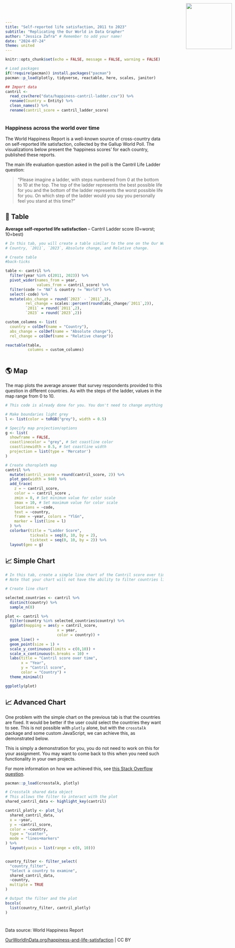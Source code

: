 ```yaml
---
title: "Self-reported life satisfaction, 2011 to 2023"
subtitle: "Replicating the Our World in Data Grapher"
author: "Jessica Zafra" # Remember to add your name!
date: "2024-07-24"
theme: united
---
```


<!-- Custom HTML to add logo [DO NOT EDIT THIS SECTION] -->

<img src="Our_World_in_Data_logo.png" style="position:absolute; top:0; right:0; padding:10px;" width="146"/>

<!-- Custom font and style of page [DO NOT EDIT THIS SECTION] -->

<link href='https://fonts.googleapis.com/css?family=Playfair Display' rel='stylesheet'>

```{=html}
<style>
h1 {
    font-family: Playfair Display, Georgia, Times New Roman, "Liberation Serif", serif;
}
</style>
```

```r
knitr::opts_chunk$set(echo = FALSE, message = FALSE, warning = FALSE)

# Load packages 
if(!require(pacman)) install.packages("pacman")
pacman::p_load(plotly, tidyverse, reactable, here, scales, janitor)
```

```r
## Import data
cantril <- 
  read_csv(here("data/happiness-cantril-ladder.csv")) %>% 
  rename(Country = Entity) %>% 
  clean_names() %>% 
  rename(cantril_score = cantril_ladder_score)
  
```

### Happiness across the world over time 

The World Happiness Report is a well-known source of cross-country data on self-reported life satisfaction, collected by the Gallup World Poll. The visualizations below present the ‘happiness scores’ for each country, published these reports.

The main life evaluation question asked in the poll is the Cantril Life Ladder question:

> “Please imagine a ladder, with steps numbered from 0 at the bottom to 10 at the top. The top of the ladder represents the best possible life for you and the bottom of the ladder represents the worst possible life for you. On which step of the ladder would you say you personally feel you stand at this time?”

:::{.panel-tabset}

## 🔢 Table

**Average self-reported life satisfaction** – Cantril Ladder score (0=worst; 10=best)

```r
# In this tab, you will create a table similar to the one on the Our World in Data page. The table should have the following columns:
# Country, `2011`, `2023`, Absolute change, and Relative change.

# Create table
#back-ticks

table <- cantril %>% 
  filter(year %in% c(2011, 2023)) %>% 
  pivot_wider(names_from = year,
              values_from = cantril_score) %>% 
  filter(code != "NA" & country != "World") %>% 
  select(-code) %>% 
  mutate(abs_change = round(`2023` - `2011`,2),
         rel_change = scales::percent(round(abs_change/`2011`,2)),
         `2011` = round(`2011`,2),
         `2023` = round(`2023`,2))

custom_columns <- list(
  country = colDef(name = "Country"),
  abs_change = colDef(name = "Absolute change"),
  rel_change = colDef(name = "Relative change"))

reactable(table,
          columns = custom_columns)
  
```


## 🌎 Map

The map plots the average answer that survey respondents provided to this question in different countries. As with the steps of the ladder, values in the map range from 0 to 10.

```r
# This code is already done for you. You don't need to change anything here. If you change any of the column names, or something else with the data, you may need to adjust the code below.

# Make boundaries light grey
l <- list(color = toRGB("grey"), width = 0.5)

# Specify map projection/options
g <- list(
  showframe = FALSE,
  coastlinecolor = "grey", # Set coastline color
  coastlinewidth = 0.5, # Set coastline width
  projection = list(type = 'Mercator')
)

# Create choropleth map
cantril %>%
  mutate(cantril_score = round(cantril_score, 2)) %>%
  plot_geo(width = 940) %>%
  add_trace(
    z = ~ cantril_score,
    color = ~ cantril_score ,
    zmin = 0, # Set minimum value for color scale
    zmax = 10, # Set maximum value for color scale
    locations = ~code,
    text = ~country,
    frame = ~year, colors = "YlGn",
    marker = list(line = l)
  ) %>%
  colorbar(title = "Ladder Score",
           tickvals = seq(0, 10, by = 2),
           ticktext = seq(0, 10, by = 2)) %>%
  layout(geo = g)
```


## 📈 Simple Chart

```r
# In this tab, create a simple line chart of the Cantril score over time for a few countries, similar to the one on the Our World in Data page.
# Note that your chart will not have the ability to filter countries like the one on the Our World in Data page.

# Create line chart

selected_countries <- cantril %>% 
  distinct(country) %>%
  sample_n(8)

plot <- cantril %>% 
  filter(country %in% selected_countries$country) %>% 
  ggplot(mapping = aes(y = cantril_score,
                       x = year,
                       color = country)) +
  geom_line() +
  geom_point(size = 1) +
  scale_y_continuous(limits = c(0,10)) +
  scale_x_continuous(n.breaks = 10) +
  labs(title = "Cantril score over time",
       x = "Year",
       y = "Cantril score",
       color = "Country") +
  theme_minimal()

ggplotly(plot)

```

## 📈 Advanced Chart

One problem with the simple chart on the previous tab is that the countries are fixed. It would be better if the user could select the countries they want to see. This is not possible with `plotly` alone, but with the `crosstalk` package and some custom JavaScript, we can achieve this, as demonstrated below.

This is simply a demonstration for you, you do not need to work on this for your assignment. You may want to come back to this when you need such functionality in your own projects.

For more information on how we achieved this, see [this Stack Overflow question](https://stackoverflow.com/questions/67058016/how-to-set-default-values-in-filter-select-in-crosstalk-in-r-plotly).


```r
pacman::p_load(crosstalk, plotly)

# Crosstalk shared data object
# This allows the filter to interact with the plot
shared_cantril_data <- highlight_key(cantril)

cantril_plotly <- plot_ly(
  shared_cantril_data, 
  x = ~year, 
  y = ~cantril_score, 
  color = ~country, 
  type = "scatter", 
  mode = "lines+markers"
) %>%
  layout(yaxis = list(range = c(0, 10)))


country_filter <- filter_select(
  "country_filter", 
  "Select a country to examine", 
  shared_cantril_data, 
  ~country, 
  multiple = TRUE
)

# Output the filter and the plot
bscols(
  list(country_filter, cantril_plotly)
)
```

<!-- Custom javascript to set default values in the filter: -->
<script>
function filter_default() {
  var default_countries = ["Norway", "Australia", "Germany", "Bolivia", "Colombia", "Bhutan"]; // Set default countries here
  document.getElementById("country_filter").getElementsByClassName("selectized")[0].selectize.setValue(default_countries, false);
}
window.onload = filter_default;
</script>

# {.unlisted}

Data source: World Happiness Report

[OurWorldInData.org/happiness-and-life-satisfaction](https://ourworldindata.org/grapher/happiness-cantril-ladder) | CC BY

:::
